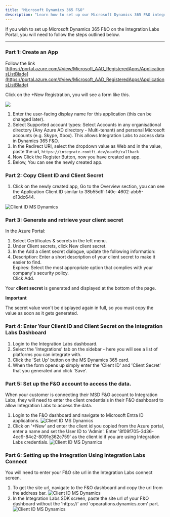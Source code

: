 ```yaml
---
title: "Microsoft Dynamics 365 F&O"
description: "Learn how to set up our Microsoft Dynamics 365 F&O integration."
---
```


If you wish to set up Microsoft Dynamics 365 F&O on the Integration Labs Portal, you will need to follow the steps outlined below.

---

### Part 1: Create an App

Follow the link [https://portal.azure.com/#view/Microsoft_AAD_RegisteredApps/ApplicationsListBlade](https://portal.azure.com/#view/Microsoft_AAD_RegisteredApps/ApplicationsListBlade)

Click on the +New Registration, you will see a form like this.

![](/images/a5c5a30-Screenshot_2973.png)

1. Enter the user-facing display name for this application (this can be changed later).
2. Select Supported account types: Select Accounts in any organisational directory (Any Azure AD directory - Multi-tenant) and personal Microsoft accounts (e.g. Skype, Xbox). This allows Integration Labs to access data in Dynamics 365 F&O.
3. In the Redirect URI, select the dropdown value as Web and in the value, paste the url, `https://integrate.rootfi.dev/oauth/callback`
4. Now Click the Register Button, now you have created an app.
5. Below, You can see the newly created app.

### Part 2: Copy Client ID and Client Secret

1. Click on the newly created app, Go to the Overview section, you can see the Application Client ID similar to 38b55dff-140c-4602-abb5-d13dc644.

![Client ID MS Dynamics](/images/65ad5f0-Screenshot_2962.png)

### Part 3: Generate and retrieve your client secret

In the Azure Portal:

1. Select Certificates & secrets in the left menu.
2. Under Client secrets, click New client secret.
3. In the Add a client secret dialogue, update the following information:
4. Description: Enter a short description of your client secret to make it easier to find.  
   Expires: Select the most appropriate option that complies with your company's security policy.  
   Click Add.

Your **client secret** is generated and displayed at the bottom of the page.

<Tip>

**Important**

The secret value won't be displayed again in full, so you must copy the value as soon as it gets generated.

</Tip>

### Part 4: Enter Your Client ID and Client Secret on the Integration Labs Dashboard

1. Login to the Integration Labs dashboard.
2. Select the 'Integrations' tab on the sidebar - here you will see a list of platforms you can integrate with.
3. Click the 'Set Up' button on the MS Dynamics 365 card.
4. When the form opens up simply enter the 'Client ID' and 'Client Secret' that you generated and click 'Save'.

### Part 5: Set up the F&O account to access the data.

When your customer is connecting their MSD F&O account to Integration Labs, they will need to enter the client credentials in their F&O dashboard to allow Integration Labs to access the data.

1. Login to the F&O dashboard and navigate to Microsoft Entra ID applications.
   ![Client ID MS Dynamics](/images/msdF&O/navigateDashboard.png)
2. Click on '+New' and enter the client id you copied from the Azure portal, enter a name and set the User ID to 'Admin'. Enter '8f09f705-3d36-4cc9-84c2-8091e362c759' as the client id if you are using Integration Labs credentials.
   ![Client ID MS Dynamics](/images/msdF&O/dashboard.png)

### Part 6: Setting up the integration Using Integration Labs Connect

You will need to enter your F&O site url in the Integration Labs connect screen.

1. To get the site url, navigate to the F&O dashboard and copy the url from the address bar.
   ![Client ID MS Dynamics](/images/msdF&O/url.png)
2. In the Integration Labs SDK screen, paste the site url of your F&O dashboard without the 'https://' and 'opearations.dynamics.com' part.
   ![Client ID MS Dynamics](/images/msdF&O/sdk.png)
